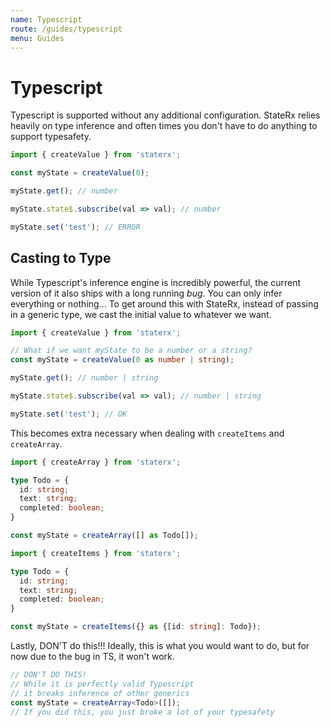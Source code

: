 ```yaml
---
name: Typescript
route: /guides/typescript
menu: Guides
---
```


# Typescript

Typescript is supported without any additional configuration. StateRx relies heavily on type inference and often times you don't have to do anything to support typesafety.

```ts
import { createValue } from 'staterx';

const myState = createValue(0);

myState.get(); // number

myState.state$.subscribe(val => val); // number

myState.set('test'); // ERROR
```

## Casting to Type

While Typescript's inference engine is incredibly powerful, the current version of it also ships with a long running *bug*. You can only infer everything or nothing... To get around this with StateRx, instead of passing in a generic type, we cast the initial value to whatever we want.

```ts
import { createValue } from 'staterx';

// What if we want myState to be a number or a string?
const myState = createValue(0 as number | string);

myState.get(); // number | string

myState.state$.subscribe(val => val); // number | string

myState.set('test'); // OK
```

This becomes extra necessary when dealing with `createItems` and `createArray`.

```ts
import { createArray } from 'staterx';

type Todo = {
  id: string;
  text: string;
  completed: boolean;
}

const myState = createArray([] as Todo[]);
```

```ts
import { createItems } from 'staterx';

type Todo = {
  id: string;
  text: string;
  completed: boolean;
}

const myState = createItems({} as {[id: string]: Todo});
```

Lastly, DON'T do this!!! Ideally, this is what you would want to do, but for now due to the bug in TS, it won't work.

```ts
// DON'T DO THIS!
// While it is perfectly valid Typescript
// it breaks inference of other generics
const myState = createArray<Todo>([]);
// If you did this, you just broke a lot of your typesafety
```